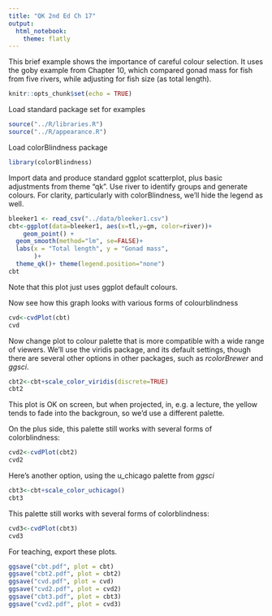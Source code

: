 ```yaml
---
title: "QK 2nd Ed Ch 17"
output: 
  html_notebook:
    theme: flatly
---
```


This brief example shows the importance of careful colour selection. It uses the goby example from Chapter 10, which compared gonad mass for fish from five rivers, while adjusting for fish size (as total length).
```r
knitr::opts_chunk$set(echo = TRUE)
```
Load standard package set for examples

```r
source("../R/libraries.R")
source("../R/appearance.R")
```

Load colorBlindness package
```r
library(colorBlindness)
```
Import data and produce standard ggplot scatterplot, plus basic adjustments from theme "qk".
Use river to identify groups and generate colours.
For clarity, particularly with colorBlindness, we'll hide the legend as well.

```r
bleeker1 <- read_csv("../data/bleeker1.csv")
cbt<-ggplot(data=bleeker1, aes(x=tl,y=gm, color=river))+
    geom_point() +
  geom_smooth(method="lm", se=FALSE)+
  labs(x = "Total length", y = "Gonad mass", 
       )+
  theme_qk()+ theme(legend.position="none")
cbt
```
Note that this plot just uses ggplot default colours.

Now see how this graph looks with various forms of colourblindness
```r
cvd<-cvdPlot(cbt)
cvd
```
Now change plot to colour palette that is more compatible with a wide range of viewers.
We'll use the viridis package, and its default settings, though there are several other options in other packages, such as *rcolorBrewer* and *ggsci*.
```r
cbt2<-cbt+scale_color_viridis(discrete=TRUE)
cbt2
```
This plot is OK on screen, but when projected, in, e.g. a lecture, the yellow tends to fade into the backgroun, so we'd use a different palette.

On the plus side, this palette still works with several forms of colorblindness:
```r
cvd2<-cvdPlot(cbt2)
cvd2
```

Here's another option, using the u_chicago palette from *ggsci*
```r
cbt3<-cbt+scale_color_uchicago()
cbt3
```
This palette still works with several forms of colorblindness:
```r
cvd3<-cvdPlot(cbt3)
cvd3
```

For teaching, export these plots. 
```r
ggsave("cbt.pdf", plot = cbt)
ggsave("cbt2.pdf", plot = cbt2)
ggsave("cvd.pdf", plot = cvd)
ggsave("cvd2.pdf", plot = cvd2)
ggsave("cbt3.pdf", plot = cbt3)
ggsave("cvd2.pdf", plot = cvd3)
```
